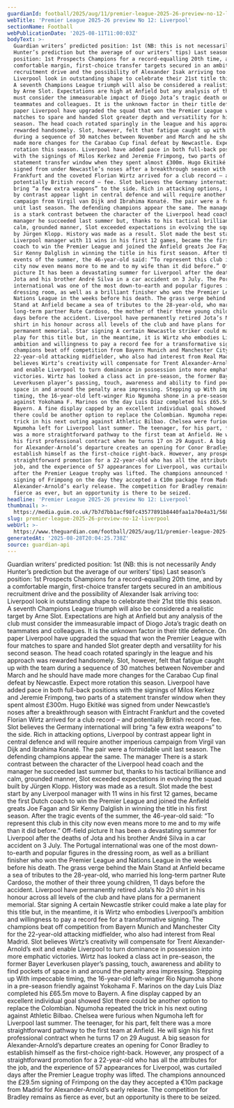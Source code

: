```yaml
---
guardianId: football/2025/aug/11/premier-league-2025-26-preview-no-12-liverpool
webTitle: 'Premier League 2025-26 preview No 12: Liverpool'
sectionName: Football
webPublicationDate: '2025-08-11T11:00:03Z'
bodyText: >-
  Guardian writers’ predicted position: 1st (NB: this is not necessarily Andy
  Hunter’s prediction but the average of our writers’ tips) Last season’s
  position: 1st Prospects Champions for a record-equalling 20th time, and by a
  comfortable margin, first-choice transfer targets secured in an ambitious
  recruitment drive and the possibility of Alexander Isak arriving too:
  Liverpool look in outstanding shape to celebrate their 21st title this season.
  A seventh Champions League triumph will also be considered a realistic target
  by Arne Slot. Expectations are high at Anfield but any analysis of the club
  must consider the immeasurable impact of Diogo Jota’s tragic death on
  teammates and colleagues. It is the unknown factor in their title defence. On
  paper Liverpool have upgraded the squad that won the Premier League with four
  matches to spare and handed Slot greater depth and versatility for his second
  season. The head coach rotated sparingly in the league and his approach was
  rewarded handsomely. Slot, however, felt that fatigue caught up with the team
  during a sequence of 30 matches between November and March and he should have
  made more changes for the Carabao Cup final defeat by Newcastle. Expect more
  rotation this season. Liverpool have added pace in both full-back positions
  with the signings of Milos Kerkez and Jeremie Frimpong, two parts of a
  statement transfer window when they spent almost £300m. Hugo Ekitiké was
  signed from under Newcastle’s noses after a breakthrough season with Eintracht
  Frankfurt and the coveted Florian Wirtz arrived for a club record – and
  potentially British record – fee. Slot believes the Germany international will
  bring “a few extra weapons” to the side. Rich in attacking options, Liverpool
  by contrast appear light in central defence and will require another imperious
  campaign from Virgil van Dijk and Ibrahima Konaté. The pair were a formidable
  unit last season. The defending champions appear the same. The manager There
  is a stark contrast between the character of the Liverpool head coach and the
  manager he succeeded last summer but, thanks to his tactical brilliance and
  calm, grounded manner, Slot exceeded expectations in evolving the squad built
  by Jürgen Klopp. History was made as a result. Slot made the best start by any
  Liverpool manager with 11 wins in his first 12 games, became the first Dutch
  coach to win the Premier League and joined the Anfield greats Joe Fagan and
  Sir Kenny Dalglish in winning the title in his first season. After the tragic
  events of the summer, the 46-year-old said: “To represent this club in this
  city now even means more to me and to my wife than it did before.” Off-field
  picture It has been a devastating summer for Liverpool after the deaths of
  Jota and his brother André Silva in a car accident on 3 July. The Portugal
  international was one of the most down-to-earth and popular figures in the
  dressing room, as well as a brilliant finisher who won the Premier League and
  Nations League in the weeks before his death. The grass verge behind the Main
  Stand at Anfield became a sea of tributes to the 28-year-old, who married his
  long-term partner Rute Cardoso, the mother of their three young children, 11
  days before the accident. Liverpool have permanently retired Jota’s No 20
  shirt in his honour across all levels of the club and have plans for a
  permanent memorial. Star signing A certain Newcastle striker could make a late
  play for this title but, in the meantime, it is Wirtz who embodies Liverpool’s
  ambition and willingness to pay a record fee for a transformative signing. The
  champions beat off competition from Bayern Munich and Manchester City for the
  22-year-old attacking midfielder, who also had interest from Real Madrid. Slot
  believes Wirtz’s creativity will compensate for Trent Alexander-Arnold’s exit
  and enable Liverpool to turn dominance in possession into more emphatic
  victories. Wirtz has looked a class act in pre-season, the former Bayer
  Leverkusen player’s passing, touch, awareness and ability to find pockets of
  space in and around the penalty area impressing. Stepping up With impeccable
  timing, the 16-year-old left-winger Rio Ngumoha shone in a pre-season friendly
  against Yokohama F. Marinos on the day Luis Díaz completed his £65.5m move to
  Bayern. A fine display capped by an excellent individual goal showed Slot
  there could be another option to replace the Colombian. Ngumoha repeated the
  trick in his next outing against Athletic Bilbao. Chelsea were furious when
  Ngumoha left for Liverpool last summer. The teenager, for his part, felt there
  was a more straightforward pathway to the first team at Anfield. He will sign
  his first professional contract when he turns 17 on 29 August. A big season
  for Alexander-Arnold’s departure creates an opening for Conor Bradley to
  establish himself as the first-choice right-back. However, any prospect of a
  straightforward promotion for a 22-year-old who has all the attributes for the
  job, and the experience of 57 appearances for Liverpool, was curtailed days
  after the Premier League trophy was lifted. The champions announced the £29.5m
  signing of Frimpong on the day they accepted a €10m package from Madrid for
  Alexander-Arnold’s early release. The competition for Bradley remains as
  fierce as ever, but an opportunity is there to be seized.
headline: 'Premier League 2025-26 preview No 12: Liverpool'
thumbnail: >-
  https://media.guim.co.uk/7b7d7bb1acf98fc43577891b8440faa1a70e4a31/568_0_4743_3794/500.jpg
slug: premier-league-2025-26-preview-no-12-liverpool
webUrl: >-
  https://www.theguardian.com/football/2025/aug/11/premier-league-2025-26-preview-no-12-liverpool
generatedAt: '2025-08-28T20:04:25.738Z'
source: guardian-api
---
```

Guardian writers’ predicted position: 1st (NB: this is not necessarily Andy Hunter’s prediction but the average of our writers’ tips) Last season’s position: 1st Prospects Champions for a record-equalling 20th time, and by a comfortable margin, first-choice transfer targets secured in an ambitious recruitment drive and the possibility of Alexander Isak arriving too: Liverpool look in outstanding shape to celebrate their 21st title this season. A seventh Champions League triumph will also be considered a realistic target by Arne Slot. Expectations are high at Anfield but any analysis of the club must consider the immeasurable impact of Diogo Jota’s tragic death on teammates and colleagues. It is the unknown factor in their title defence. On paper Liverpool have upgraded the squad that won the Premier League with four matches to spare and handed Slot greater depth and versatility for his second season. The head coach rotated sparingly in the league and his approach was rewarded handsomely. Slot, however, felt that fatigue caught up with the team during a sequence of 30 matches between November and March and he should have made more changes for the Carabao Cup final defeat by Newcastle. Expect more rotation this season. Liverpool have added pace in both full-back positions with the signings of Milos Kerkez and Jeremie Frimpong, two parts of a statement transfer window when they spent almost £300m. Hugo Ekitiké was signed from under Newcastle’s noses after a breakthrough season with Eintracht Frankfurt and the coveted Florian Wirtz arrived for a club record – and potentially British record – fee. Slot believes the Germany international will bring “a few extra weapons” to the side. Rich in attacking options, Liverpool by contrast appear light in central defence and will require another imperious campaign from Virgil van Dijk and Ibrahima Konaté. The pair were a formidable unit last season. The defending champions appear the same. The manager There is a stark contrast between the character of the Liverpool head coach and the manager he succeeded last summer but, thanks to his tactical brilliance and calm, grounded manner, Slot exceeded expectations in evolving the squad built by Jürgen Klopp. History was made as a result. Slot made the best start by any Liverpool manager with 11 wins in his first 12 games, became the first Dutch coach to win the Premier League and joined the Anfield greats Joe Fagan and Sir Kenny Dalglish in winning the title in his first season. After the tragic events of the summer, the 46-year-old said: “To represent this club in this city now even means more to me and to my wife than it did before.” Off-field picture It has been a devastating summer for Liverpool after the deaths of Jota and his brother André Silva in a car accident on 3 July. The Portugal international was one of the most down-to-earth and popular figures in the dressing room, as well as a brilliant finisher who won the Premier League and Nations League in the weeks before his death. The grass verge behind the Main Stand at Anfield became a sea of tributes to the 28-year-old, who married his long-term partner Rute Cardoso, the mother of their three young children, 11 days before the accident. Liverpool have permanently retired Jota’s No 20 shirt in his honour across all levels of the club and have plans for a permanent memorial. Star signing A certain Newcastle striker could make a late play for this title but, in the meantime, it is Wirtz who embodies Liverpool’s ambition and willingness to pay a record fee for a transformative signing. The champions beat off competition from Bayern Munich and Manchester City for the 22-year-old attacking midfielder, who also had interest from Real Madrid. Slot believes Wirtz’s creativity will compensate for Trent Alexander-Arnold’s exit and enable Liverpool to turn dominance in possession into more emphatic victories. Wirtz has looked a class act in pre-season, the former Bayer Leverkusen player’s passing, touch, awareness and ability to find pockets of space in and around the penalty area impressing. Stepping up With impeccable timing, the 16-year-old left-winger Rio Ngumoha shone in a pre-season friendly against Yokohama F. Marinos on the day Luis Díaz completed his £65.5m move to Bayern. A fine display capped by an excellent individual goal showed Slot there could be another option to replace the Colombian. Ngumoha repeated the trick in his next outing against Athletic Bilbao. Chelsea were furious when Ngumoha left for Liverpool last summer. The teenager, for his part, felt there was a more straightforward pathway to the first team at Anfield. He will sign his first professional contract when he turns 17 on 29 August. A big season for Alexander-Arnold’s departure creates an opening for Conor Bradley to establish himself as the first-choice right-back. However, any prospect of a straightforward promotion for a 22-year-old who has all the attributes for the job, and the experience of 57 appearances for Liverpool, was curtailed days after the Premier League trophy was lifted. The champions announced the £29.5m signing of Frimpong on the day they accepted a €10m package from Madrid for Alexander-Arnold’s early release. The competition for Bradley remains as fierce as ever, but an opportunity is there to be seized.
